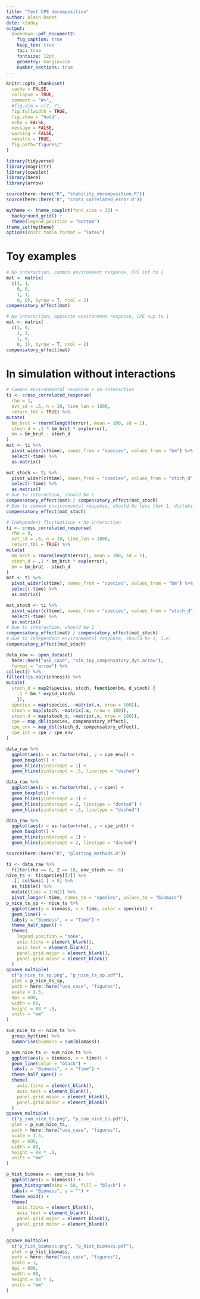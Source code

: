```yaml
---
title: "Test CPE decomposition"
author: Alain Danet
date: \today
output:
  bookdown::pdf_document2:
    fig_caption: true
    keep_tex: true
    toc: true
    fontsize: 12pt
    geometry: margin=2cm
    number_sections: true
---
```


```r
knitr::opts_chunk$set(
  cache = FALSE,
  collapse = TRUE,
  comment = "#>",
  #fig.dim = c(7, 7),
  fig.fullwidth = TRUE,
  fig.show = "hold",
  echo = FALSE,
  message = FALSE,
  warning = FALSE,
  results = TRUE,
  fig.path="figures/"
)
```

```r
library(tidyverse)
library(magrittr)
library(cowplot)
library(here)
library(arrow)

source(here::here("R", "stability_decomposition.R"))
source(here::here("R", "cross_correlated_error.R"))

mytheme <- theme_cowplot(font_size = 12) +
  background_grid() +
  theme(legend.position = "bottom")
theme_set(mytheme)
options(knitr.table.format = "latex")
```

# Toy examples

```r
# No interaction, common environment response, CPE inf to 1
mat <- matrix(
  c(1, 1,
    0, 0,
    1, 1,
    0, 0), byrow = T, ncol = 2)
compensatory_effect(mat)
```

```r
# No interaction, opposite environment response, CPE sup to 1
mat <- matrix(
  c(1, 0,
    1, 1,
    1, 0,
    0, 1), byrow = T, ncol = 2)
compensatory_effect(mat)
```


# In simulation without interactions

```r
# Common environmental response + no interaction
ti <- cross_correlated_response(
  rho = 1,
  evt_sd = .6, n = 10, time_len = 1000,
  return_tbl = TRUE) %>%
mutate(
  bm_brut = rnorm(length(error), mean = 100, sd = 1),
  stoch_d = .1 * bm_brut * exp(error),
  bm = bm_brut - stoch_d
)
mat <- ti %>%
  pivot_wider(c(time), names_from = "species", values_from = "bm") %>%
  select(-time) %>%
  as.matrix()

mat_stoch <- ti %>%
  pivot_wider(c(time), names_from = "species", values_from = "stoch_d") %>%
  select(-time) %>%
  as.matrix()
# Due to interaction, should be 1
compensatory_effect(mat) / compensatory_effect(mat_stoch)
# Due to common environmental response, should be less than 1, destabilizing:
compensatory_effect(mat_stoch)
```

```r
# Independent fluctuations + no interaction
ti <- cross_correlated_response(
  rho = 0,
  evt_sd = .6, n = 10, time_len = 1000,
  return_tbl = TRUE) %>%
mutate(
  bm_brut = rnorm(length(error), mean = 100, sd = 1),
  stoch_d = .1 * bm_brut * exp(error),
  bm = bm_brut - stoch_d
)
mat <- ti %>%
  pivot_wider(c(time), names_from = "species", values_from = "bm") %>%
  select(-time) %>%
  as.matrix()

mat_stoch <- ti %>%
  pivot_wider(c(time), names_from = "species", values_from = "stoch_d") %>%
  select(-time) %>%
  as.matrix()
# Due to interaction, should be 1
compensatory_effect(mat) / compensatory_effect(mat_stoch)
# Due to Independent environmental response, should be 1, i.e:
compensatory_effect(mat_stoch)
```

```r
data_raw <- open_dataset(
  here::here("use_case", "sim_toy_compensatory_dyn.arrow"),
  format = "arrow") %>%
collect() %>%
filter(!is.na(richness)) %>%
mutate(
  stoch_d = map2(species, stoch, function(bm, d_stoch) {
    .1 * bm * exp(d_stoch)
    }),
  species = map(species, ~matrix(.x, nrow = 100)),
  stoch = map(stoch, ~matrix(.x, nrow = 100)),
  stoch_d = map(stoch_d, ~matrix(.x, nrow = 100)),
  cpe = map_dbl(species, compensatory_effect),
  cpe_env = map_dbl(stoch_d, compensatory_effect),
  cpe_int = cpe / cpe_env
)
```

```r
data_raw %>%
  ggplot(aes(x = as.factor(rho), y = cpe_env)) +
  geom_boxplot() +
  geom_hline(yintercept = 1) +
  geom_hline(yintercept = .5, linetype = "dashed")

data_raw %>%
  ggplot(aes(x = as.factor(rho), y = cpe)) +
  geom_boxplot() +
  geom_hline(yintercept = 1) +
  geom_hline(yintercept = 2, linetype = "dotted") +
  geom_hline(yintercept = .5, linetype = "dashed")

data_raw %>%
  ggplot(aes(x = as.factor(rho), y = cpe_int)) +
  geom_boxplot() +
  geom_hline(yintercept = 1) +
  geom_hline(yintercept = 2, linetype = "dashed")
```

```r
source(here::here("R", "plotting_methods.R"))
```

```r
ti <- data_raw %>%
  filter(rho == 0, Z == 10, env_stoch == .6)
nice_ts <- ti$species[[2]] %>%
  .[, colSums(.) > 0] %>%
  as_tibble() %>%
  mutate(time = 1:n()) %>%
  pivot_longer(-time, names_to = "species", values_to = "biomass")
p_nice_ts_sp <- nice_ts %>%
  ggplot(aes(y = biomass, x = time, color = species)) +
  geom_line() +
  labs(y = "Biomass", x = "Time") +
  theme_half_open() +
  theme(
    legend.position = "none",
    axis.ticks = element_blank(),
    axis.text = element_blank(),
    panel.grid.major = element_blank(),
    panel.grid.minor = element_blank()
  )
ggsave_multiple(
  c("p_nice_ts_sp.png", "p_nice_ts_sp.pdf"),
  plot = p_nice_ts_sp,
  path = here::here("use_case", "figures"),
  scale = 1.5,
  dpi = 600,
  width = 88,
  height = 88 * .5,
  units = "mm"
)

sum_nice_ts <- nice_ts %>%
  group_by(time) %>%
  summarise(biomass = sum(biomass))

p_sum_nice_ts <- sum_nice_ts %>%
  ggplot(aes(y = biomass, x = time)) +
  geom_line(color = "black") +
  labs(y = "Biomass", x = "Time") +
  theme_half_open() +
  theme(
    axis.ticks = element_blank(),
    axis.text = element_blank(),
    panel.grid.major = element_blank(),
    panel.grid.minor = element_blank()
  )
ggsave_multiple(
  c("p_sum_nice_ts.png", "p_sum_nice_ts.pdf"),
  plot = p_sum_nice_ts,
  path = here::here("use_case", "figures"),
  scale = 1.5,
  dpi = 600,
  width = 88,
  height = 88 * .5,
  units = "mm"
)

p_hist_biomass <- sum_nice_ts %>%
  ggplot(aes(x = biomass)) +
  geom_histogram(bins = 50, fill = "black") +
  labs(x = "Biomass", y = "") +
  theme_void() +
  theme(
    axis.ticks = element_blank(),
    axis.text = element_blank(),
    panel.grid.major = element_blank(),
    panel.grid.minor = element_blank()
  )

ggsave_multiple(
  c("p_hist_biomass.png", "p_hist_biomass.pdf"),
  plot = p_hist_biomass,
  path = here::here("use_case", "figures"),
  scale = 1,
  dpi = 600,
  width = 88,
  height = 88 * 1,
  units = "mm"
)
```

